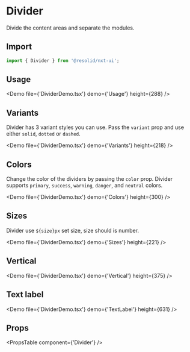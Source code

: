 # Divider

Divide the content areas and separate the modules.

## Import

```javascript
import { Divider } from '@resolid/nxt-ui';
```

## Usage

<Demo file={'DividerDemo.tsx'} demo={'Usage'} height={288} />

## Variants

Divider has 3 variant styles you can use. Pass the `variant` prop and use either `solid`, `dotted` or `dashed`.

<Demo file={'DividerDemo.tsx'} demo={'Variants'} height={218} />

## Colors

Change the color of the dividers by passing the `color` prop. Divider supports `primary`, `success`, `warning`, `danger`, and `neutral` colors.

<Demo file={'DividerDemo.tsx'} demo={'Colors'} height={300} />

## Sizes

Divider use `${size}px` set size, size should is number.

<Demo file={'DividerDemo.tsx'} demo={'Sizes'} height={221} />

## Vertical

<Demo file={'DividerDemo.tsx'} demo={'Vertical'} height={375} />

## Text label

<Demo file={'DividerDemo.tsx'} demo={'TextLabel'} height={631} />

## Props

<PropsTable component={'Divider'} />
